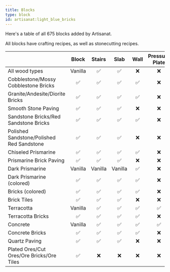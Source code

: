 ```yaml
---
title: Blocks
type: block
id: artisanat:light_blue_bricks
---
```


Here's a table of all 675 blocks added by Artisanat.

All blocks have crafting recipes, as well as stonecutting recipes.


|                                           |  Block  | Stairs  |  Slab   | Wall | Pressure Plate | Button |                                                                                                                                                                                                                                                                         Images                                                                                                                                                                                                                                                                         |
|-------------------------------------------|:-------:|:-------:|:-------:|:----:|:--------------:|:------:|:------------------------------------------------------------------------------------------------------------------------------------------------------------------------------------------------------------------------------------------------------------------------------------------------------------------------------------------------------------------------------------------------------------------------------------------------------------------------------------------------------------------------------------------------------:|
| All wood types                            | Vanilla |    ✅    |    ✅    |  ❌   |       ❌        |   ✅    |                                                                                                                              <Asset width={32} height={32} location="artisanat:oak_wood_stairs" title="Oak Wood Stairs"/><Asset width={32} height={32} location="artisanat:cherry_wood_slab" title="Cherry Wood Slab"/><Asset width={32} height={32} location="artisanat:jungle_wood_button" title="Jungle Wood Button"/>                                                                                                                              |
| Cobblestone/Mossy Cobblestone Bricks      |    ✅    |    ✅    |    ✅    |  ✅   |       ❌        |   ❌    |                                             <Asset width={32} height={32} location="artisanat:cobblestone_bricks" title="Cobblestone Bricks"/><Asset width={32} height={32} location ="artisanat:mossy_cobblestone_brick_stairs" title="Mossy Cobblestone Brick Stairs"/><Asset width={32} height={32} location="artisanat:cobblestone_brick_slab" title="Cobblestone Brick Slab"/><Asset width={32} height={32} location="artisanat:mossy_cobblestone_brick_wall" title="Mossy Cobblestone Brick Wall"/>                                              |
| Granite/Andesite/Diorite Bricks           |    ✅    |    ✅    |    ✅    |  ✅   |       ❌        |   ❌    |                                                                         <Asset width={32} height={32} location="artisanat:granite_bricks" title="Granite Bricks"/><Asset width={32} height={32} location="artisanat:andesite_brick_stairs" title="Andesite Brick Stairs"/><Asset width={32} height={32} location="artisanat:diorite_brick_slab" title="Diorite Brick Slab"/><Asset width={32} height={32} location="artisanat:granite_brick_wall" title="Granite Brick Wall"/>                                                                         |
| Smooth Stone Paving                       |    ✅    |    ✅    |    ✅    |  ❌   |       ❌        |   ❌    |                                                                                                          <Asset width={32} height={32} location="artisanat:smooth_stone_paving" title="Smooth Stone Paving"/><Asset width={32} height={32} location="artisanat:smooth_stone_paving_stairs" title="Smooth Stone Paving Stairs"/><Asset width={32} height={32} location="artisanat:smooth_stone_paving_slab" title="Smooth Stone Paving Slab"/>                                                                                                          |
| Sandstone Bricks/Red Sandstone Bricks     |    ✅    |    ✅    |    ✅    |  ✅   |       ❌        |   ❌    |                                                          <Asset width={32} height={32} location="artisanat:sandstone_bricks" title="Sandstone Bricks"/><Asset width={32} height={32} location="artisanat:red_sandstone_brick_stairs" title="Red Sandstone Brick Stairs"/><Asset width={32} height={32} location="artisanat:sandstone_brick_slab" title="Sandstone Brick Slab"/><Asset width={32} height={32} location="artisanat:red_sandstone_brick_wall" title="Red Sandstone Brick Wall"/>                                                          |
| Polished Sandstone/Polished Red Sandstone |    ✅    |    ✅    |    ✅    |  ❌   |       ❌        |   ❌    |                                                                                                     <Asset width={32} height={32} location="artisanat:polished_red_sandstone" title="Polished Red Sandstone"/><Asset width={32} height={32} location="artisanat:polished_sandstone_stairs" title="Polished Sandstone Stairs"/><Asset width={32} height={32} location="artisanat:polished_red_sandstone_slab" title="Polished Red Sandstone Slab"/>                                                                                                     |
| Chiseled Prismarine                       |    ✅    |    ✅    |    ✅    |  ✅   |       ❌        |   ❌    |                                                   <Asset width={32} height={32} location="artisanat:chiseled_prismarine" title="Chiseled Prismarine"/><Asset width={32} height={32} location="artisanat:chiseled_prismarine_stairs" title="Chiseled Prismarine Stairs"/><Asset width={32} height={32} location="artisanat:chiseled_prismarine_slab" title="Chiseled Prismarine Slab"/><Asset width={32} height={32} location="artisanat:chiseled_prismarine_wall" title="Chiseled Prismarine Wall"/>                                                   |
| Prismarine Brick Paving                   |    ✅    |    ✅    |    ✅    |  ❌   |       ❌        |   ❌    |                                                                                              <Asset width={32} height={32} location="artisanat:prismarine_brick_paving" title="Prismarine Brick Paving"/><Asset width={32} height={32} location="artisanat:prismarine_brick_paving_stairs" title="Prismarine Brick Paving Stairs"/><Asset width={32} height={32} location="artisanat:prismarine_brick_paving_slab" title="Prismarine Brick Paving Slab"/>                                                                                              |
| Dark Prismarine                           | Vanilla | Vanilla | Vanilla |  ✅   |       ❌        |   ❌    |                                                                                                                                                                                                                         <Asset width={32} height={32} location="artisanat:dark_prismarine_wall" title="Dark Prismarine Wall"/>                                                                                                                                                                                                                         |
| Dark Prismarine (colored)                 |    ✅    |    ✅    |    ✅    |  ✅   |       ❌        |   ❌    |                                           <Asset width={32} height={32} location="artisanat:pink_dark_prismarine" title="Pink Dark Prismarine"/><Asset width={32} height={32} location="artisanat:yellow_dark_prismarine_stairs" title="Yellow Dark Prismarine Stairs"/><Asset width={32} height={32} location="artisanat:purple_dark_prismarine_slab" title="Purple Dark Prismarine Slab"/><Asset width={32} height={32} location="artisanat:cyan_dark_prismarine_wall" title="Cyan Dark Prismarine Wall"/>                                           |
| Bricks (colored)                          |    ✅    |    ✅    |    ✅    |  ✅   |       ❌        |   ❌    |                                                                                      <Asset width={32} height={32} location="artisanat:brown_bricks" title="Brown Bricks"/><Asset width={32} height={32} location="artisanat:blue_brick_stairs" title="Blue Brick Stairs"/><Asset width={32} height={32} location="artisanat:red_brick_slab" title="Red Brick Slab"/><Asset width={32} height={32} location="artisanat:lime_brick_wall" title="Lime Brick Wall"/>                                                                                      |
| Brick Tiles                               |    ✅    |    ✅    |    ✅    |  ❌   |       ❌        |   ❌    |                                                                                                                     <Asset width={32} height={32} location="artisanat:brick_tiles" title="Brick Tiles"/><Asset width={32} height={32} location="artisanat:magenta_brick_tile_stairs" title="Magenta Brick Tile Stairs"/><Asset width={32} height={32} location="artisanat:yellow_brick_tile_slab" title="Yellow Brick Tile Slab"/>                                                                                                                     |
| Terracotta                                | Vanilla |    ✅    |    ✅    |  ✅   |       ✅        |   ✅    | <Asset width={32} height={32} location="artisanat:terracotta_stairs" title="Terracotta Stairs"/><Asset width={32} height={32} location="artisanat:blue_terracotta_slab" title="Blue Terracotta Slab"/><Asset width={32} height={32} location="artisanat:green_terracotta_wall" title="Green Terracotta Wall"/><Asset width={32} height={32} location="artisanat:pink_terracotta_pressure_plate" title="Pink Terracotta Pressure Plate"/><Asset width={32} height={32} location="artisanat:yellow_terracotta_button" title="Yellow Terracotta Button"/> |
| Terracotta Bricks                         |    ✅    |    ✅    |    ✅    |  ✅   |       ❌        |   ❌    |                                     <Asset width={32} height={32} location="artisanat:terracotta_bricks" title="Terracotta Bricks"/><Asset width={32} height={32} location="artisanat:light_blue_terracotta_brick_stairs" title="Light Blue Terracotta Brick Stairs"/><Asset width={32} height={32} location="artisanat:orange_terracotta_brick_slab" title="Orange Terracotta Brick Slab"/><Asset width={32} height={32} location="artisanat:purple_terracotta_brick_wall" title="Purple Terracotta Brick Wall"/>                                     |
| Concrete                                  | Vanilla |    ✅    |    ✅    |  ✅   |       ✅        |   ✅    |     <Asset width={32} height={32} location="artisanat:white_concrete_stairs" title="White Concrete Stairs"/><Asset width={32} height={32} location="artisanat:cyan_concrete_slab" title="Cyan Concrete Slab"/><Asset width={32} height={32} location="artisanat:magenta_concrete_wall" title="Magenta Concrete Wall"/><Asset width={32} height={32} location="artisanat:lime_concrete_pressure_plate" title="Lime Concrete Pressure Plate"/><Asset width={32} height={32} location="artisanat:gray_concrete_button" title="Gray Concrete Button"/>     |
| Concrete Bricks                           |    ✅    |    ✅    |    ✅    |  ✅   |       ❌        |   ❌    |                                         <Asset width={32} height={32} location="artisanat:light_gray_concrete_bricks" title="Light Gray Concrete Bricks"/><Asset width={32} height={32} location="artisanat:blue_concrete_brick_stairs" title="Blue Concrete Brick Stairs"/><Asset width={32} height={32} location="artisanat:yellow_concrete_brick_slab" title="Yellow Concrete Brick Slab"/><Asset width={32} height={32} location="artisanat:green_concrete_brick_wall" title="Green Concrete Brick Wall"/>                                         |
| Quartz Paving                             |    ✅    |    ✅    |    ✅    |  ❌   |       ❌        |   ❌    |                                                                                                         <Asset width={32} height={32} location="artisanat:orange_quartz_paving" title="Orange Quartz Paving"/><Asset width={32} height={32} location="artisanat:purple_quartz_paving_stairs" title="Purple Quartz Paving Stairs"/><Asset width={32} height={32} location="artisanat:lime_quartz_paving_slab" title="Lime Quartz Paving Slab"/>                                                                                                         |
| Plated Ores/Cut Ores/Ore Bricks/Ore Tiles |    ✅    |    ❌    |    ❌    |  ❌   |       ❌        |   ❌    |                                                                                    <Asset width={32} height={32} location="artisanat:plated_iron_block" title="Plated Iron Block"/><Asset width={32} height={32} location="artisanat:cut_gold_block" title="Cut Gold Block"/><Asset width={32} height={32} location="artisanat:diamond_bricks" title="Diamond Bricks"/><Asset width={32} height={32} location="artisanat:netherite_tiles" title="Netherite Tiles"/>                                                                                    |